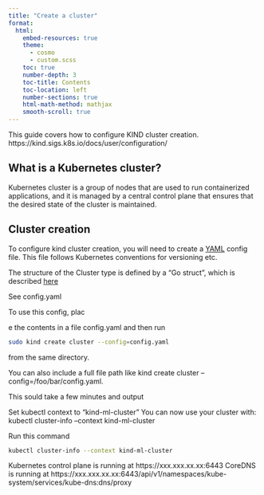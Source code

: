 ```yaml
---
title: "Create a cluster" 
format: 
  html: 
    embed-resources: true
    theme: 
      - cosmo 
      - custom.scss 
    toc: true 
    number-depth: 3  
    toc-title: Contents 
    toc-location: left 
    number-sections: true 
    html-math-method: mathjax 
    smooth-scroll: true 
---
```



This guide covers how to configure KIND cluster creation.
https://kind.sigs.k8s.io/docs/user/configuration/

## What is a Kubernetes cluster?

 Kubernetes cluster is a group of nodes that are used to run containerized applications, and it is managed by a central control plane that ensures that the desired state of the cluster is maintained.


## Cluster creation

To configure kind cluster creation, you will need to create a [YAML](https://yaml.org/) config file. This file follows Kubernetes conventions for versioning etc.

The structure of the Cluster type is defined by a "Go struct", which is described [here](https://pkg.go.dev/sigs.k8s.io/kind/pkg/apis/config/v1alpha4#Cluster)



See config.yaml

To use this config, plac

e the contents in a file config.yaml and then run


```bash
sudo kind create cluster --config=config.yaml 
```

from the same directory.

You can also include a full file path like kind create cluster --config=/foo/bar/config.yaml.


This sould take a few minutes and output

Set kubectl context to "kind-ml-cluster"
You can now use your cluster with:
kubectl cluster-info --context kind-ml-cluster


Run this command

```bash
kubectl cluster-info --context kind-ml-cluster
```

Kubernetes control plane is running at https://xxx.xxx.xx.xx:6443
CoreDNS is running at https://xxx.xxx.xx.xx:6443/api/v1/namespaces/kube-system/services/kube-dns:dns/proxy

